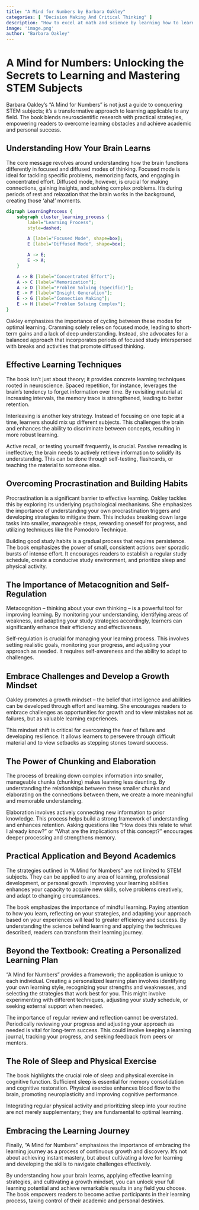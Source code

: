 ```yaml
---
title: "A Mind for Numbers by Barbara Oakley"
categories: [ "Decision Making And Critical Thinking" ]
description: "How to excel at math and science by learning how to learn"
image: 'image.png'
author: "Barbara Oakley"
---
```

# A Mind for Numbers:  Unlocking the Secrets to Learning and Mastering STEM Subjects

Barbara Oakley's "A Mind for Numbers" is not just a guide to conquering STEM subjects; it's a transformative approach to learning applicable to any field.  The book blends neuroscientific research with practical strategies, empowering readers to overcome learning obstacles and achieve academic and personal success.

## Understanding How Your Brain Learns

The core message revolves around understanding how the brain functions differently in focused and diffused modes of thinking.  Focused mode is ideal for tackling specific problems, memorizing facts, and engaging in concentrated effort. Diffused mode, however, is crucial for making connections, gaining insights, and solving complex problems. It's during periods of rest and relaxation that the brain works in the background, creating those 'aha!' moments.

```dot
digraph LearningProcess {
    subgraph cluster_learning_process {
        label="Learning Process";
        style=dashed;

        A [label="Focused Mode", shape=box];
        E [label="Diffused Mode", shape=box];

        A -> E;
        E -> A;
    }

    A -> B [label="Concentrated Effort"];
    A -> C [label="Memorization"];
    A -> D [label="Problem Solving (Specific)"];
    E -> F [label="Insight Generation"];
    E -> G [label="Connection Making"];
    E -> H [label="Problem Solving Complex"];
}

```

Oakley emphasizes the importance of cycling between these modes for optimal learning.  Cramming solely relies on focused mode, leading to short-term gains and a lack of deep understanding.  Instead, she advocates for a balanced approach that incorporates periods of focused study interspersed with breaks and activities that promote diffused thinking.

##  Effective Learning Techniques

The book isn't just about theory; it provides concrete learning techniques rooted in neuroscience.  Spaced repetition, for instance, leverages the brain's tendency to forget information over time. By revisiting material at increasing intervals, the memory trace is strengthened, leading to better retention.

Interleaving is another key strategy. Instead of focusing on one topic at a time, learners should mix up different subjects.  This challenges the brain and enhances the ability to discriminate between concepts, resulting in more robust learning.

Active recall, or testing yourself frequently, is crucial.  Passive rereading is ineffective; the brain needs to actively retrieve information to solidify its understanding. This can be done through self-testing, flashcards, or teaching the material to someone else.

##  Overcoming Procrastination and Building Habits

Procrastination is a significant barrier to effective learning. Oakley tackles this by exploring its underlying psychological mechanisms. She emphasizes the importance of understanding your own procrastination triggers and developing strategies to mitigate them.  This includes breaking down large tasks into smaller, manageable steps, rewarding oneself for progress, and utilizing techniques like the Pomodoro Technique.

Building good study habits is a gradual process that requires persistence.  The book emphasizes the power of small, consistent actions over sporadic bursts of intense effort.  It encourages readers to establish a regular study schedule, create a conducive study environment, and prioritize sleep and physical activity.

##  The Importance of Metacognition and Self-Regulation

Metacognition – thinking about your own thinking – is a powerful tool for improving learning.  By monitoring your understanding, identifying areas of weakness, and adapting your study strategies accordingly, learners can significantly enhance their efficiency and effectiveness.

Self-regulation is crucial for managing your learning process.  This involves setting realistic goals, monitoring your progress, and adjusting your approach as needed.  It requires self-awareness and the ability to adapt to challenges.

##  Embrace Challenges and Develop a Growth Mindset

Oakley promotes a growth mindset – the belief that intelligence and abilities can be developed through effort and learning.  She encourages readers to embrace challenges as opportunities for growth and to view mistakes not as failures, but as valuable learning experiences.

This mindset shift is critical for overcoming the fear of failure and developing resilience.  It allows learners to persevere through difficult material and to view setbacks as stepping stones toward success.


##  The Power of Chunking and Elaboration

The process of breaking down complex information into smaller, manageable chunks (chunking) makes learning less daunting.  By understanding the relationships between these smaller chunks and elaborating on the connections between them, we create a more meaningful and memorable understanding.

Elaboration involves actively connecting new information to prior knowledge.  This process helps build a strong framework of understanding and enhances retention.   Asking questions like "How does this relate to what I already know?" or "What are the implications of this concept?" encourages deeper processing and strengthens memory.

##  Practical Application and Beyond Academics


The strategies outlined in "A Mind for Numbers" are not limited to STEM subjects.  They can be applied to any area of learning, professional development, or personal growth.  Improving your learning abilities enhances your capacity to acquire new skills, solve problems creatively, and adapt to changing circumstances.

The book emphasizes the importance of mindful learning.  Paying attention to how you learn, reflecting on your strategies, and adapting your approach based on your experiences will lead to greater efficiency and success.  By understanding the science behind learning and applying the techniques described, readers can transform their learning journey.

##  Beyond the Textbook:  Creating a Personalized Learning Plan


"A Mind for Numbers" provides a framework; the application is unique to each individual.  Creating a personalized learning plan involves identifying your own learning style, recognizing your strengths and weaknesses, and selecting the strategies that work best for you.  This might involve experimenting with different techniques, adjusting your study schedule, or seeking external support when needed.


The importance of regular review and reflection cannot be overstated.  Periodically reviewing your progress and adjusting your approach as needed is vital for long-term success.  This could involve keeping a learning journal, tracking your progress, and seeking feedback from peers or mentors.

##  The Role of Sleep and Physical Exercise

The book highlights the crucial role of sleep and physical exercise in cognitive function.  Sufficient sleep is essential for memory consolidation and cognitive restoration.  Physical exercise enhances blood flow to the brain, promoting neuroplasticity and improving cognitive performance.

Integrating regular physical activity and prioritizing sleep into your routine are not merely supplementary; they are fundamental to optimal learning.


##  Embracing the Learning Journey


Finally, "A Mind for Numbers" emphasizes the importance of embracing the learning journey as a process of continuous growth and discovery.   It's not about achieving instant mastery, but about cultivating a love for learning and developing the skills to navigate challenges effectively.


By understanding how your brain learns, applying effective learning strategies, and cultivating a growth mindset, you can unlock your full learning potential and achieve remarkable results in any field you choose.  The book empowers readers to become active participants in their learning process, taking control of their academic and personal destinies.

